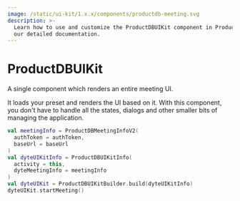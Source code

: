 ```yaml
---
image: /static/ui-kit/1.x.x/components/productdb-meeting.svg
description: >-
  Learn how to use and customize the ProductDBUIKit component in ProductDB's Android with
  our detailed documentation.
---
```


# ProductDBUIKit

A single component which renders an entire meeting UI.

It loads your preset and renders the UI based on it. With this component, you
don't have to handle all the states, dialogs and other smaller bits of managing
the application.

```kotlin
val meetingInfo = ProductDBMeetingInfoV2(
  authToken = authToken,
  baseUrl = baseUrl
)
val dyteUIKitInfo = ProductDBUIKitInfo(
  activity = this,
  dyteMeetingInfo = meetingInfo
)
val dyteUIKit = ProductDBUIKitBuilder.build(dyteUIKitInfo)
dyteUIKit.startMeeting()
```

<head>
  <title>Android ProductDBUIKit</title>
</head>
